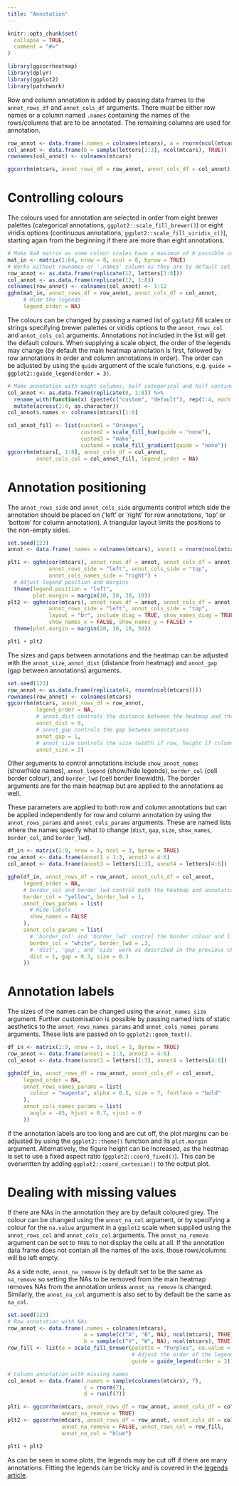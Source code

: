 ```yaml
---
title: "Annotation"
---
```


```r
knitr::opts_chunk$set(
  collapse = TRUE,
  comment = "#>"
)
```

```r
library(ggcorrheatmap)
library(dplyr)
library(ggplot2)
library(patchwork)
```

Row and column annotation is added by passing data frames to the `annot_rows_df` and `annot_cols_df` arguments. There must be either row names or a column named `.names` containing the names of the rows/columns that are to be annotated. The remaining columns are used for annotation.

```r
row_annot <- data.frame(.names = colnames(mtcars), a = rnorm(ncol(mtcars)))
col_annot <- data.frame(b = sample(letters[1:3], ncol(mtcars), TRUE))
rownames(col_annot) <- colnames(mtcars)

ggcorrhm(mtcars, annot_rows_df = row_annot, annot_cols_df = col_annot)
```

# Controlling colours

The colours used for annotation are selected in order from eight brewer palettes (categorical annotations, `ggplot2::scale_fill_brewer()`) or eight viridis options (continuous annotations, `ggplot2::scale_fill_viridis_c()`), starting again from the beginning if there are more than eight annotations. 

```r
# Make 8x8 matrix as some colour scales have a maximum of 8 possible colours
mat_in <- matrix(1:64, nrow = 8, ncol = 8, byrow = TRUE)
# Works without rownames or '.names' column as they are by default set to the same numbers here
row_annot <- as.data.frame(replicate(12, letters[1:8]))
col_annot <- as.data.frame(replicate(12, 1:8))
colnames(row_annot) <- colnames(col_annot) <- 1:12
gghm(mat_in, annot_rows_df = row_annot, annot_cols_df = col_annot,
     # Hide the legends
     legend_order = NA)
```

The colours can be changed by passing a named list of `ggplot2` fill scales or strings specifying brewer palettes or viridis options to the `annot_rows_col` and `annot_cols_col` arguments. Annotations not included in the list will get the default colours. When supplying a scale object, the order of the legends may change (by default the main heatmap annotation is first, followed by row annotations in order and column annotations in order). The order can be adjusted by using the `guide` argument of the scale functions, e.g. `guide = ggplot2::guide_legend(order = 3)`.

```r
# Make annotation with eight columns, half categorical and half continuous
col_annot <- as.data.frame(replicate(8, 1:8)) %>%
  rename_with(function(x) {paste(c("custom", "default"), rep(1:4, each = 2), sep = "")}) %>%
  mutate(across(1:4, as.character))
col_annot$.names <- colnames(mtcars)[1:8]

col_annot_fill <- list(custom1 = "Oranges",
                       custom2 = scale_fill_hue(guide = "none"),
                       custom3 = "mako",
                       custom4 = scale_fill_gradient(guide = "none"))
ggcorrhm(mtcars[, 1:8], annot_cols_df = col_annot,
         annot_cols_col = col_annot_fill, legend_order = NA)
```

# Annotation positioning

The `annot_rows_side` and `annot_cols_side` arguments control which side the annotation should be placed on ('left' or 'right' for row annotations, 'top' or 'bottom' for column annotation). A triangular layout limits the positions to the non-empty sides.

```r
set.seed(123)
annot <- data.frame(.names = colnames(mtcars), annot1 = rnorm(ncol(mtcars)))

plt1 <- gghm(cor(mtcars), annot_rows_df = annot, annot_cols_df = annot,
             annot_rows_side = "left", annot_cols_side = "top",
             annot_cols_names_side = "right") +
  # Adjust legend position and margins
  theme(legend.position = "left",
        plot.margin = margin(10, 50, 30, 10))
plt2 <- gghm(cor(mtcars), annot_rows_df = annot, annot_cols_df = annot,
             annot_rows_side = "left", annot_cols_side = "top",
             layout = "br", include_diag = TRUE, show_names_diag = TRUE,
             show_names_x = FALSE, show_names_y = FALSE) +
  theme(plot.margin = margin(20, 10, 10, 50))

plt1 + plt2
```

The sizes and gaps between annotations and the heatmap can be adjusted with the `annot_size`, `annot_dist` (distance from heatmap) and `annot_gap` (gap between annotations) arguments.

```r
set.seed(123)
row_annot <- as.data.frame(replicate(4, rnorm(ncol(mtcars))))
rownames(row_annot) <- colnames(mtcars)
ggcorrhm(mtcars, annot_rows_df = row_annot,
         legend_order = NA,
         # annot_dist controls the distance between the heatmap and the annotation
         annot_dist = 0,
         # annot_gap controls the gap between annotations
         annot_gap = 1,
         # annot_size controls the size (width if row, height if column) of the annotations
         annot_size = 2)
```

Other arguments to control annotations include `show_annot_names` (show/hide names), `annot_legend` (show/hide legends), `border_col` (cell border colour), and `border_lwd` (cell border linewidth). The border arguments are for the main heatmap but are applied to the annotations as well.

These parameters are applied to both row and column annotations but can be applied independently for row and column annotation by using the `annot_rows_params` and `annot_cols_params` arguments. These are named lists where the names specify what to change (`dist`, `gap`, `size`, `show_names`, `border_col`, and `border_lwd`).

```r
df_in <- matrix(1:9, nrow = 3, ncol = 3, byrow = TRUE)
row_annot <- data.frame(annot1 = 1:3, annot2 = 4:6)
col_annot <- data.frame(annot3 = letters[1:3], annot4 = letters[4:6])

gghm(df_in, annot_rows_df = row_annot, annot_cols_df = col_annot,
     legend_order = NA,
     # border_col and border_lwd control both the heatmap and annotations
     border_col = "yellow", border_lwd = 1,
     annot_rows_params = list(
       # Hide labels
       show_names = FALSE
     ),
     annot_cols_params = list(
       # 'border_col' and 'border_lwd' control the border colour and linewidth
       border_col = "white", border_lwd = .3,
       # 'dist', 'gap', and 'size' work as described in the previous chunk
       dist = 1, gap = 0.3, size = 0.3
     ))
```

# Annotation labels

The sizes of the names can be changed using the `annot_names_size` argument. Further customisation is possible by passing named lists of static aesthetics to the `annot_rows_names_params` and `annot_cols_names_params` arguments. These lists are passed on to `ggplot2::geom_text()`.

```r
df_in <- matrix(1:9, nrow = 3, ncol = 3, byrow = TRUE)
row_annot <- data.frame(annot1 = 1:3, annot2 = 4:6)
col_annot <- data.frame(annot3 = letters[1:3], annot4 = letters[4:6])

gghm(df_in, annot_rows_df = row_annot, annot_cols_df = col_annot,
     legend_order = NA,
     annot_rows_names_params = list(
       colour = "magenta", alpha = 0.5, size = 7, fontface = "bold"
     ),
     annot_cols_names_params = list(
       angle = -45, hjust = 0.7, vjust = 0
     ))
```

If the annotation labels are too long and are cut off, the plot margins can be adjusted by using the `ggplot2::theme()` function and its `plot.margin` argument. Alternatively, the figure height can be increased, as the heatmap is set to use a fixed aspect ratio (`ggplot2::coord_fixed()`). This can be overwritten by adding `ggplot2::coord_cartesian()` to the output plot.

# Dealing with missing values

If there are NAs in the annotation they are by default coloured grey. The colour can be changed using the `annot_na_col` argument, or by specifying a colour for the `na.value` argument in a `ggplot2` scale when supplied using the `annot_rows_col` and `annot_cols_col` arguments. The `annot_na_remove` argument can be set to `TRUE` to not display the cells at all. If the annotation data frame does not contain all the names of the axis, those rows/columns will be left empty.

As a side note, `annot_na_remove` is by default set to be the same as `na_remove` so setting the NAs to be removed from the main heatmap removes NAs from the annotation unless `annot_na_remove` is changed. Similarly, the `annot_na_col` argument is also set to by default be the same as `na_col`.

```r
set.seed(123)
# Row annotation with NAs
row_annot <- data.frame(.names = colnames(mtcars),
                        a = sample(c("A", "B", NA), ncol(mtcars), TRUE),
                        b = sample(c("V", "W", NA), ncol(mtcars), TRUE))
row_fill <- list(a = scale_fill_brewer(palette = "Purples", na.value = "green",
                                       # Adjust the order of the legend
                                       guide = guide_legend(order = 2)))

# Column annotation with missing names
col_annot <- data.frame(.names = sample(colnames(mtcars), 7),
                        c = rnorm(7),
                        d = runif(7))

plt1 <- ggcorrhm(mtcars, annot_rows_df = row_annot, annot_cols_df = col_annot,
                 annot_na_remove = TRUE)
plt2 <- ggcorrhm(mtcars, annot_rows_df = row_annot, annot_cols_df = col_annot,
                 annot_na_remove = FALSE, annot_rows_col = row_fill,
                 annot_na_col = "blue")

plt1 + plt2
```

As can be seen in some plots, the legends may be cut off if there are many annotations. Fitting the legends can be tricky and is covered in the [legends article](legends.html).
